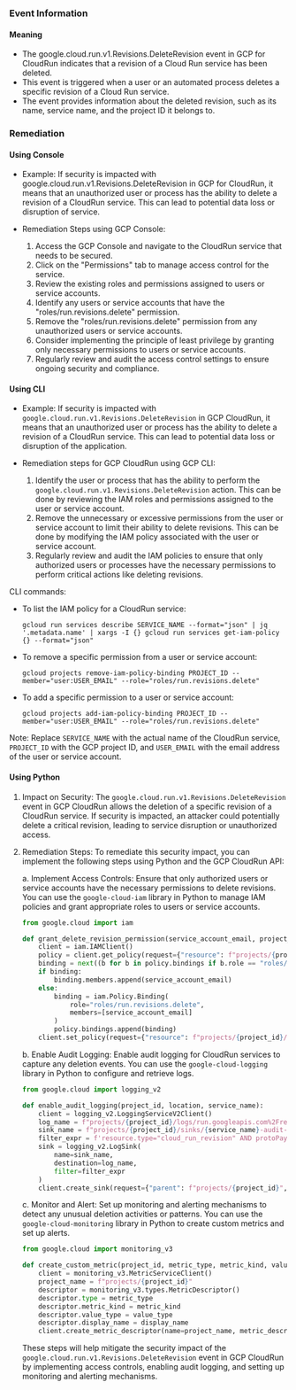 
### Event Information

#### Meaning

- The google.cloud.run.v1.Revisions.DeleteRevision event in GCP for CloudRun indicates that a revision of a Cloud Run service has been deleted.
- This event is triggered when a user or an automated process deletes a specific revision of a Cloud Run service.
- The event provides information about the deleted revision, such as its name, service name, and the project ID it belongs to.

### Remediation

#### Using Console

- Example: If security is impacted with google.cloud.run.v1.Revisions.DeleteRevision in GCP for CloudRun, it means that an unauthorized user or process has the ability to delete a revision of a CloudRun service. This can lead to potential data loss or disruption of service.

- Remediation Steps using GCP Console:
  1. Access the GCP Console and navigate to the CloudRun service that needs to be secured.
  2. Click on the "Permissions" tab to manage access control for the service.
  3. Review the existing roles and permissions assigned to users or service accounts.
  4. Identify any users or service accounts that have the "roles/run.revisions.delete" permission.
  5. Remove the "roles/run.revisions.delete" permission from any unauthorized users or service accounts.
  6. Consider implementing the principle of least privilege by granting only necessary permissions to users or service accounts.
  7. Regularly review and audit the access control settings to ensure ongoing security and compliance.

#### Using CLI

- Example: If security is impacted with `google.cloud.run.v1.Revisions.DeleteRevision` in GCP CloudRun, it means that an unauthorized user or process has the ability to delete a revision of a CloudRun service. This can lead to potential data loss or disruption of the application.

- Remediation steps for GCP CloudRun using GCP CLI:
  1. Identify the user or process that has the ability to perform the `google.cloud.run.v1.Revisions.DeleteRevision` action. This can be done by reviewing the IAM roles and permissions assigned to the user or service account.
  2. Remove the unnecessary or excessive permissions from the user or service account to limit their ability to delete revisions. This can be done by modifying the IAM policy associated with the user or service account.
  3. Regularly review and audit the IAM policies to ensure that only authorized users or processes have the necessary permissions to perform critical actions like deleting revisions.

CLI commands:
- To list the IAM policy for a CloudRun service:
  ```
  gcloud run services describe SERVICE_NAME --format="json" | jq '.metadata.name' | xargs -I {} gcloud run services get-iam-policy {} --format="json"
  ```

- To remove a specific permission from a user or service account:
  ```
  gcloud projects remove-iam-policy-binding PROJECT_ID --member="user:USER_EMAIL" --role="roles/run.revisions.delete"
  ```

- To add a specific permission to a user or service account:
  ```
  gcloud projects add-iam-policy-binding PROJECT_ID --member="user:USER_EMAIL" --role="roles/run.revisions.delete"
  ```

Note: Replace `SERVICE_NAME` with the actual name of the CloudRun service, `PROJECT_ID` with the GCP project ID, and `USER_EMAIL` with the email address of the user or service account.

#### Using Python

1. Impact on Security: The `google.cloud.run.v1.Revisions.DeleteRevision` event in GCP CloudRun allows the deletion of a specific revision of a CloudRun service. If security is impacted, an attacker could potentially delete a critical revision, leading to service disruption or unauthorized access.

2. Remediation Steps: To remediate this security impact, you can implement the following steps using Python and the GCP CloudRun API:

   a. Implement Access Controls: Ensure that only authorized users or service accounts have the necessary permissions to delete revisions. You can use the `google-cloud-iam` library in Python to manage IAM policies and grant appropriate roles to users or service accounts.

   ```python
   from google.cloud import iam

   def grant_delete_revision_permission(service_account_email, project_id, location, service_name):
       client = iam.IAMClient()
       policy = client.get_policy(request={"resource": f"projects/{project_id}/locations/{location}/services/{service_name}"})
       binding = next((b for b in policy.bindings if b.role == "roles/run.revisions.delete"), None)
       if binding:
           binding.members.append(service_account_email)
       else:
           binding = iam.Policy.Binding(
               role="roles/run.revisions.delete",
               members=[service_account_email]
           )
           policy.bindings.append(binding)
       client.set_policy(request={"resource": f"projects/{project_id}/locations/{location}/services/{service_name}", "policy": policy})
   ```

   b. Enable Audit Logging: Enable audit logging for CloudRun services to capture any deletion events. You can use the `google-cloud-logging` library in Python to configure and retrieve logs.

   ```python
   from google.cloud import logging_v2

   def enable_audit_logging(project_id, location, service_name):
       client = logging_v2.LoggingServiceV2Client()
       log_name = f"projects/{project_id}/logs/run.googleapis.com%2Frevision_delete"
       sink_name = f"projects/{project_id}/sinks/{service_name}-audit-logs"
       filter_expr = f'resource.type="cloud_run_revision" AND protoPayload.methodName="google.cloud.run.v1.Revisions.DeleteRevision" AND resource.labels.service_name="{service_name}"'
       sink = logging_v2.LogSink(
           name=sink_name,
           destination=log_name,
           filter=filter_expr
       )
       client.create_sink(request={"parent": f"projects/{project_id}", "sink": sink})
   ```

   c. Monitor and Alert: Set up monitoring and alerting mechanisms to detect any unusual deletion activities or patterns. You can use the `google-cloud-monitoring` library in Python to create custom metrics and set up alerts.

   ```python
   from google.cloud import monitoring_v3

   def create_custom_metric(project_id, metric_type, metric_kind, value_type, display_name):
       client = monitoring_v3.MetricServiceClient()
       project_name = f"projects/{project_id}"
       descriptor = monitoring_v3.types.MetricDescriptor()
       descriptor.type = metric_type
       descriptor.metric_kind = metric_kind
       descriptor.value_type = value_type
       descriptor.display_name = display_name
       client.create_metric_descriptor(name=project_name, metric_descriptor=descriptor)
   ```

   These steps will help mitigate the security impact of the `google.cloud.run.v1.Revisions.DeleteRevision` event in GCP CloudRun by implementing access controls, enabling audit logging, and setting up monitoring and alerting mechanisms.

